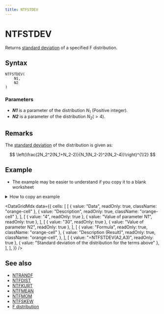 ```yaml
---
title: NTFSTDEV
---
```



# NTFSTDEV

Returns [standard deviation](/docs/glossary#standard-deviation) of a specified F distribution.

## Syntax

```excel
NTFSTDEV(
    N1,
    N2
)
```

### Parameters

- **_N1_** is a parameter of the distribution $N_1$ (Positive integer).
- **_N2_** is a parameter of the distribution $N_2(>4)$.

## Remarks

The [standard deviation](/docs/glossary#standard-deviation) of the distribution is given as:

$$
\left(\frac{2N_2^2(N_1+N_2-2)}{N_1(N_2-2)^2(N_2-4)}\right)^{1/2}
$$

## Example

- The example may be easier to understand if you copy it to a blank worksheet

<details>
  <summary>How to copy an example</summary>

1.  Create a blank workbook or worksheet.
2.  Select the example in the Help topic.

    **Note**  Do not select the row or column headers.

    ![Selecting an example from Help](./../../assets/functions/HowToCopy.png)

    Selecting an example from Help

3.  Press CTRL+C.
4.  In the worksheet, select cell A1, and press CTRL+V.
5.  To switch between viewing the results and viewing the formulas that return the results, press CTRL+` (grave accent), or on the **Tools** menu, point to **Formula Auditing**, and then click **Formula Auditing Mode**.

</details>

<DataGridMdx
  data={{
    cells: [
      [
        { value: "Data", readOnly: true, className: "orange-cell" },
        { value: "Description", readOnly: true, className: "orange-cell" },
      ],
      [
        { value: "4", readOnly: true },
        { value: "Value of parameter N1", readOnly: true },
      ],
      [
        { value: "30", readOnly: true },
        { value: "Value of parameter N2", readOnly: true },
      ],
      [
        { value: "Formula", readOnly: true, className: "orange-cell" },
        {
          value: "Description (Result)",
          readOnly: true,
          className: "orange-cell",
        },
      ],
      [
        { value: "=NTFSTDEV(A2,A3)", readOnly: true },
        { value: "Standard deviation of the distribution for the terms above" },
      ],
    ],
  }}
/>

## See also

- [NTRANDF](../01-random-numbers/01-single-series/05-ntrandf.mdx)
- [NTFDIST](024-ntfdist.mdx)
- [NTFKURT](026-ntfkurt.mdx)
- [NTFMEAN](027-ntfmean.mdx)
- [NTFMOM](028-ntfmom.mdx)
- [NTFSKEW](029-ntfskew.mdx)
- [F distribution](../../05-gallery-of-distributions/f-distribution.mdx)
